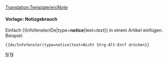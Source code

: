 <noinclude>[[Translation:Template/en/Note]]</noinclude><noinclude>

====Vorlage: Notizgebrauch====
Einfach <nowiki>{{</nowiki>Infofenster/De|type='''notice'''|text=''text''<nowiki>}}</nowiki> in einem Artikel einfügen.
Beispiel:
<pre>{{de/Infofenster|type=notice|text=Nicht Strg-Alt-Entf drücken}}</pre>

{{de/Infofenster|type=notice|text=Nicht Strg-Alt-Entf drücken}}

[[Category:en/Templates|N]][[Category:en/Message boxes|N]]</noinclude>